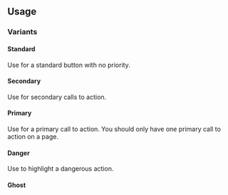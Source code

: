 
## Usage

### Variants

#### Standard
Use for a standard button with no priority.
<Story name="standard2" />

#### Secondary
Use for secondary calls to action.
<Story name="secondary2" />

#### Primary
Use for a primary call to action. You should only have one primary call to action on a page.
<Canvas>
    <Story name="primary2" />
</Canvas>

#### Danger
Use to highlight a dangerous action.
<Canvas>
    <Story name="danger2" />
</Canvas>

#### Ghost
<Canvas>
    <Story name="ghost2" />
</Canvas>

